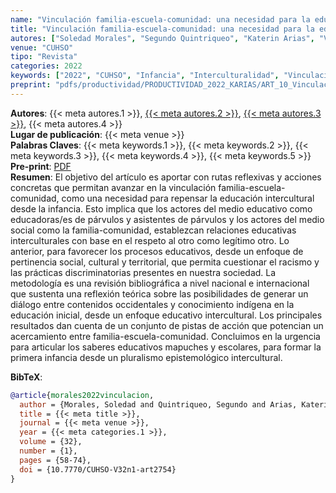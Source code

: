 ```yaml
---
name: "Vinculación familia-escuela-comunidad: una necesidad para la educación intercultural en infancia"
title: "Vinculación familia-escuela-comunidad: una necesidad para la educación intercultural en infancia" 
autores: ["Soledad Morales", "Segundo Quintriqueo", "Katerin Arias", "Viviana Zapata"]
venue: "CUHSO"
tipo: "Revista"
categories: 2022
keywords: ["2022", "CUHSO", "Infancia", "Interculturalidad", "Vinculación Familia-Escuela-Comunidad"]
preprint: "pdfs/productividad/PRODUCTIVIDAD_2022_KARIAS/ART_10_Vinculacion familia_escuela_comunidad Morales_Arias_otros_ 2022SCIELO.pdf"
---
```

**Autores**: {{< meta autores.1 >}}, [{{< meta autores.2 >}}](../members/current/Segundo Quintriqueo.qmd), [{{< meta autores.3 >}}](../members/current/Katerin Arias.qmd), {{< meta autores.4 >}}  
**Lugar de publicación**: {{< meta venue >}}     
**Palabras Claves**: {{< meta keywords.1 >}}, {{< meta keywords.2 >}}, {{< meta keywords.3 >}}, {{< meta keywords.4 >}}, {{< meta keywords.5 >}}  
**Pre-print**: [PDF](../{{< meta preprint >}})    
**Resumen**: El objetivo del artículo es aportar con rutas reflexivas y acciones concretas que permitan avanzar en la vinculación familia-escuela-comunidad, como una necesidad para repensar la educación intercultural desde la infancia. Esto implica que los actores del medio educativo como educadoras/es de párvulos y asistentes de párvulos y los actores del medio social como la familia-comunidad, establezcan relaciones educativas interculturales con base en el respeto al otro como legítimo otro. Lo anterior, para favorecer los procesos educativos, desde un enfoque de pertinencia social, cultural y territorial, que permita cuestionar el racismo y las prácticas discriminatorias presentes en nuestra sociedad. La metodología es una revisión bibliográfica a nivel nacional e internacional que sustenta una reflexión teórica sobre las posibilidades de generar un diálogo entre contenidos occidentales y conocimiento indígena en la educación inicial, desde un enfoque educativo intercultural. Los principales resultados dan cuenta de un conjunto de pistas de acción que potencian un acercamiento entre familia-escuela-comunidad. Concluimos en la urgencia para articular los saberes educativos mapuches y escolares, para formar la primera infancia desde un pluralismo epistemológico intercultural.


**BibTeX**:
```bibtex
@article{morales2022vinculacion,
  author = {Morales, Soledad and Quintriqueo, Segundo and Arias, Katerin and Zapata, Viviana},
  title = {{< meta title >}},
  journal = {{< meta venue >}},
  year = {{< meta categories.1 >}},
  volume = {32},
  number = {1},
  pages = {58-74},
  doi = {10.7770/CUHSO-V32n1-art2754}
}
```
